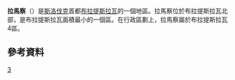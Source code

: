 {{expand|time=2015-12-31T05:33:39+00:00}}
{{noteTA
|1=zh-cn:布拉迪斯拉发;zh-hk:布拉迪斯拉發;zh-tw:布拉提斯拉瓦;
}}
{{Geobox | settlement
<!-- *** Heading *** -->
|name               = Lamač
|native_name        = 
|other_name         = 
|category           = Borough
<!-- *** Name *** -->
|etymology          = 
|official_name      = 
|motto              = 
|nickname           = 
<!-- *** Image *** -->
|image              = Rozalka_1s.jpg
|image_caption      = 
<!-- *** Symbols *** -->
|flag               = 
|symbol             = Coat of Arms of Lamač.svg
<!-- *** Country etc. *** -->
|country            = Slovakia
|country_flag       = 1
|state              = 
|region             = [[布拉提斯拉瓦|布拉提斯拉瓦]]
|district           = 布拉提斯拉瓦4區
|municipality       = 
<!-- *** Family *** -->
|part               = 
|river              = 
<!-- *** Locations *** -->
|location           = 
|elevation          = 
|lat_d              = 48
|lat_m              = 11
|lat_s              = 20
|lat_NS             = N
|long_d             = 17
|long_m             = 02
|long_s             = 42
|long_EW            = E
|coordinates_type   =
|highest            = 
|highest_lat_d      = 
|highest_long_d     = 
|lowest             = 
|lowest_lat_d       = 
|lowest_long_d      = 
<!-- *** Dimensions *** -->
|area               = 6.542
|area_round         = 3
<!-- *** Population *** -->
|population         = 6544
|population_density = auto
<!-- *** History & management *** -->
|established        = 
|date               = 
|mayor              = 
<!-- *** Codes *** -->
|timezone           = 
|timezone_DST       = 
|postal_code        = 841 03
|area_code          = +421-02
|code               = BA, BL
|code_type          = 車牌號
<!-- *** UNESCO etc. *** -->
<!-- *** Free frields *** -->
|free               = 
<!-- *** Maps *** -->
|map                = Slovakia - outline map.svg
|map_background     = Slovakia - background map.png
|map_caption        = Location of Lamač in Slovakia
|map_locator        = Slovakia
<!-- *** Websites *** -->
|website            = 
|commons            = 
<!-- *** Footnotes *** -->
|footnotes          = Source:<ref>[http://www.statistics.sk/mosmis/eng/run.html Mestská a obecná štatistika SR<!--Bot-generated title-->] {{webarchive|url=https://web.archive.org/web/20080111223415/http://www.statistics.sk/mosmis/eng/run.html |date=2008-01-11 }}</ref>
}}
'''拉馬察'''（{{lang-sk|Lamač}}）是[[斯洛伐克|斯洛伐克]]首都[[布拉提斯拉瓦|布拉提斯拉瓦]]的一個地區。拉馬察位於布拉提斯拉瓦北部，是布拉提斯拉瓦面積最小的一個區。在行政區劃上，拉馬察屬於布拉提斯拉瓦4區。
==參考資料==
{{reflist}}

[[Category:布拉提斯拉瓦行政區劃|3]]